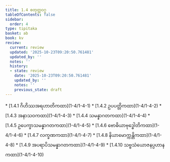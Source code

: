 ```yaml
---
title: 1.4 စတုတ္ထဝဂ္ဂ
tableOfContents: false
sidebar:
  order: 4
type: tipitaka
basket: ab
book: kv
review:
  current: review
  updated: '2025-10-23T09:20:50.761481'
  updated_by: ''
  notes: ''
  history:
  - state: review
    date: '2025-10-23T09:20:50.761481'
    updated_by: ''
    notes: ''
    previous_state: draft
---
```



<ReviewStatus review={frontmatter.review} showDetails={true} />

<HypothesisAnnotation frontmatter={frontmatter} />

<DynamicBreadcrumb />



<TableOfContents book="kv" section="1.4">
* [1.4.1 ဂိဟိဿအရဟာတိကထာ](1-4/1-4-1)
* [1.4.2 ဥပပတ္တိကထာ](1-4/1-4-2)
* [1.4.3 အနာသဝကထာ](1-4/1-4-3)
* [1.4.4 သမန္နာဂတကထာ](1-4/1-4-4)
* [1.4.5 ဥပေက္ခာသမန္နာဂတကထာ](1-4/1-4-5)
* [1.4.6 ဗောဓိယာဗုဒ္ဓေါတိကထာ](1-4/1-4-6)
* [1.4.7 လက္ခဏကထာ](1-4/1-4-7)
* [1.4.8 နိယာမောက္ကန္တိကထာ](1-4/1-4-8)
* [1.4.9 အပရာပိသမန္နာဂတကထာ](1-4/1-4-9)
* [1.4.10 သဗ္ဗသံယောဇနပ္ပဟာနကထာ](1-4/1-4-10)
</TableOfContents>